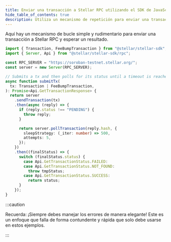 ```yaml
---
title: Enviar una transacción a Stellar RPC utilizando el SDK de JavaScript
hide_table_of_contents: true
description: Utiliza un mecanismo de repetición para enviar una transacción al RPC.
---
```


Aquí hay un mecanismo de bucle simple y rudimentario para enviar una transacción a Stellar RPC y esperar un resultado.

```typescript
import { Transaction, FeeBumpTransaction } from "@stellar/stellar-sdk";
import { Server, Api } from "@stellar/stellar-sdk/rpc";

const RPC_SERVER = "https://soroban-testnet.stellar.org/";
const server = new Server(RPC_SERVER);

// Submits a tx and then polls for its status until a timeout is reached.
async function submitTx(
  tx: Transaction | FeeBumpTransaction,
): Promise<Api.GetTransactionResponse> {
  return server
    .sendTransaction(tx)
    .then(async (reply) => {
      if (reply.status !== "PENDING") {
        throw reply;
      }

      return server.pollTransaction(reply.hash, {
        sleepStrategy: (_iter: number) => 500,
        attempts: 5,
      });
    })
    .then((finalStatus) => {
      switch (finalStatus.status) {
        case Api.GetTransactionStatus.FAILED:
        case Api.GetTransactionStatus.NOT_FOUND:
          throw tmpStatus;
        case Api.GetTransactionStatus.SUCCESS:
          return status;
      }
    });
}
```

:::caution

Recuerda: ¡Siempre debes manejar los errores de manera elegante! Este es un enfoque que falla de forma contundente y rápida que solo debe usarse en estos ejemplos.

:::
